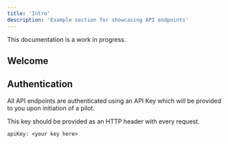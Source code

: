 ```yaml
---
title: 'Intro'
description: 'Example section for showcasing API endpoints'
---
```


<Note>
  This documentation is a work in progress.
</Note>

## Welcome

## Authentication

All API endpoints are authenticated using an API Key which will be provided to you upon initiation of a pilot. 

This key should be provided as an HTTP header with every request.

```
apiKey: <your key here>
```
